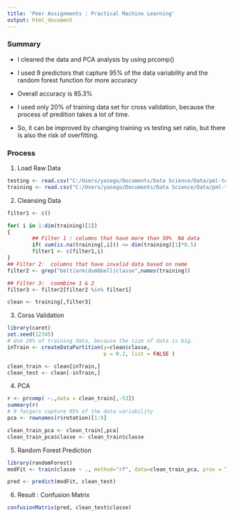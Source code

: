 ```yaml
---
title: 'Peer Assignments : Practical Machine Learning'
output: html_document
---
```


### Summary
- I cleaned the data and PCA analysis by using prcomp()

- I used 9 predictors that capture 95% of the data variability and the random forest function for more accuracy

- Overall accuracy is 85.3% 

- I used only 20% of training data set for cross validation, because the process of predition takes a lot of time. 

- So, it can be improved by changing training vs testing set ratio, but there is also the risk of overfitting.



### Process 
1. Load Raw Data
```r
testing <- read.csv("C:/Users/yasego/Documents/Data Science/Data/pml-testing.csv", na.strings = c("", NA))
training <- read.csv("C:/Users/yasego/Documents/Data Science/Data/pml-training.csv", na.strings = c("", NA))
```

2. Cleansing Data
```r
filter1 <- c()

for( i in 1:dim(training)[2])
{
        ## Filter 1 : columns that have more than 50%  NA data 
        if( sum(is.na(training[,i])) <= dim(training)[1]*0.5)
        filter1 <- c(filter1,i)
}
## Filter 2:  columns that have invalid data based on name
filter2 <- grep("belt|arm|dumbbell|classe",names(training))

## Filter 3:  coombine 1 & 2
filter3 <- filter2[filter2 %in% filter1]

clean <- training[,filter3]
```

3. Corss Validation
```r
library(caret)
set.seed(12345)
# Use 20% of training data, because the size of data is big. 
inTrain <- createDataPartition(y=clean$classe, 
                               p = 0.2, list = FALSE )

clean_train <- clean[inTrain,]
clean_test <- clean[-inTrain,]
```

4. PCA 
```r
r <- prcomp( ~.,data = clean_train[,-53])
summary(r)
# 9 facgors capture 95% of the data variability
pca <- rownames(r$rotation)[1:9]

clean_train_pca <- clean_train[,pca]
clean_train_pca$classe <- clean_train$classe
```

5. Random Forest Prediction
```r
library(randomForest)
modFit <- train(classe ~ ., method="rf", data=clean_train_pca, prox = TRUE)

pred <- predict(modFit, clean_test)
```

6. Result : Confusion Matrix
```r
confusionMatrix(pred, clean_test$classe)
```
